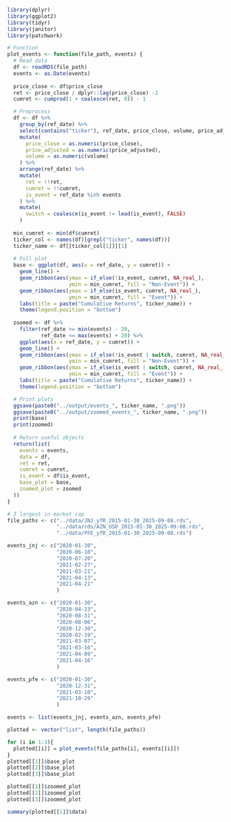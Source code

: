 ```r
library(dplyr)
library(ggplot2)
library(tidyr)
library(janitor)
library(patchwork)
```

```r
# Function
plot_events <- function(file_path, events) {
  # Read data
  df <- readRDS(file_path)
  events <- as.Date(events)
  
  price_close <- df$price_close
  ret <- price_close / dplyr::lag(price_close) -1
  cumret <- cumprod(1 + coalesce(ret, 0)) - 1

  # Preprocess
  df <- df %>%
    group_by(ref_date) %>%
    select(contains("ticker"), ref_date, price_close, volume, price_adjusted) %>%
    mutate(
      price_close = as.numeric(price_close),
      price_adjusted = as.numeric(price_adjusted),
      volume = as.numeric(volume)
    ) %>%
    arrange(ref_date) %>%
    mutate(
      ret = !!ret,
      cumret = !!cumret,
      is_event = ref_date %in% events
    ) %>%
    mutate(
      switch = coalesce(is_event != lead(is_event), FALSE)
    )
  
  min_cumret <- min(df$cumret)
  ticker_col <- names(df)[grepl("ticker", names(df))]
  ticker_name <- df[[ticker_col[1]]][1]
  
  # Full plot
  base <- ggplot(df, aes(x = ref_date, y = cumret)) +
    geom_line() +
    geom_ribbon(aes(ymax = if_else(!is_event, cumret, NA_real_),
                    ymin = min_cumret, fill = "Non-Event")) +
    geom_ribbon(aes(ymax = if_else(is_event, cumret, NA_real_),
                    ymin = min_cumret, fill = "Event")) +
    labs(title = paste("Cumulative Returns", ticker_name)) +
    theme(legend.position = "bottom")
  
  zoomed <- df %>%
    filter(ref_date >= min(events) - 20,
           ref_date <= max(events) + 20) %>%
    ggplot(aes(x = ref_date, y = cumret)) +
    geom_line() +
    geom_ribbon(aes(ymax = if_else(!is_event | switch, cumret, NA_real_),
                    ymin = min_cumret, fill = "Non-Event")) +
    geom_ribbon(aes(ymax = if_else(is_event | switch, cumret, NA_real_),
                    ymin = min_cumret, fill = "Event")) +
    labs(title = paste("Cumulative Returns", ticker_name)) +
    theme(legend.position = "bottom")

  # Print plots
  ggsave(paste0("../output/events_", ticker_name, ".png"))
  ggsave(paste0("../output/zoomed_events_", ticker_name, ".png"))
  print(base)
  print(zoomed)
  
  # Return useful objects
  return(list(
    events = events,
    data = df,
    ret = ret,
    cumret = cumret,
    is_event = df$is_event,
    base_plot = base,
    zoomed_plot = zoomed
  ))
}
```

```r
# 3 largest in market cap
file_paths <- c("../data/JNJ_yfR_2015-01-30_2025-09-08.rds",
                "../data/rds/AZN_USD_2015-01-30_2025-09-08.rds", 
                "../data/PFE_yfR_2015-01-30_2025-09-08.rds")

events_jnj <- c("2020-01-30",
                "2020-06-10",
                "2020-07-20",
                "2021-02-27",
                "2021-03-21",
                "2021-04-13",
                "2021-04-21"
                )

events_azn <- c("2020-01-30",
                "2020-04-23",
                "2020-08-31",
                "2020-08-06",
                "2020-12-30",
                "2020-02-19",
                "2021-03-07",
                "2021-03-16",
                "2021-04-09",
                "2021-04-16"
                )

events_pfe <- c("2020-01-30",
                "2020-12-31",
                "2021-03-10",
                "2021-10-29"
                )

events <- list(events_jnj, events_azn, events_pfe)

plotted <- vector("list", length(file_paths))

for (i in 1:3){
  plotted[[i]] = plot_events(file_paths[i], events[[i]])
}
plotted[[1]]$base_plot
plotted[[2]]$base_plot
plotted[[3]]$base_plot

plotted[[1]]$zoomed_plot
plotted[[2]]$zoomed_plot
plotted[[3]]$zoomed_plot

summary(plotted[[1]]$data)
```
